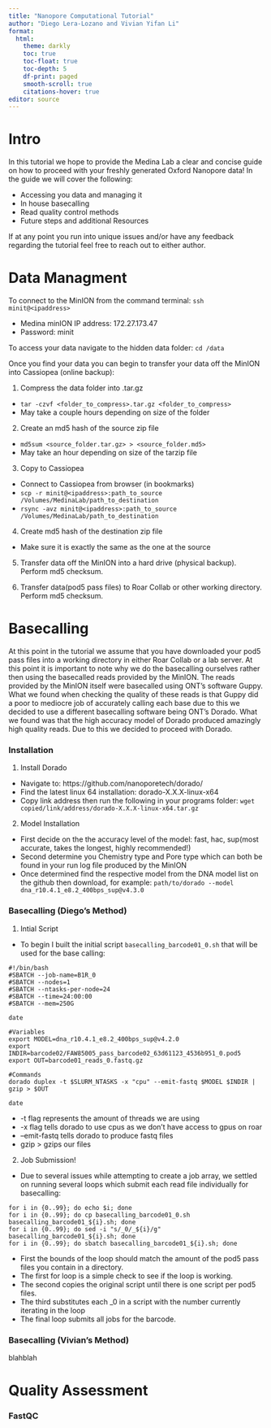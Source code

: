 ```yaml
---
title: "Nanopore Computational Tutorial"
author: "Diego Lera-Lozano and Vivian Yifan Li"
format:
  html:
    theme: darkly
    toc: true
    toc-float: true
    toc-depth: 5
    df-print: paged
    smooth-scroll: true
    citations-hover: true
editor: source  
---
```


# Intro

In this tutorial we hope to provide the Medina Lab a clear and concise guide on how to proceed with your freshly generated Oxford Nanopore data! In the guide we will cover the following:

- Accessing you data and managing it
- In house basecalling
- Read quality control methods 
- Future steps and additional Resources

If at any point you run into unique issues and/or have any feedback regarding the tutorial feel free to reach out to either author. 

# Data Managment

To connect to the MinION from the command terminal: `ssh minit@<ipaddress>`

- Medina minION IP address: 172.27.173.47
- Password: minit

To access your data navigate to the hidden data folder: `cd /data`

Once you find your data you can begin to transfer your data off the MinION into Cassiopea (online backup):

1. Compress the data folder into .tar.gz

- `tar -czvf <folder_to_compress>.tar.gz <folder_to_compress>`
- May take a couple hours depending on size of the folder

2. Create an md5 hash of the source zip file

- `md5sum <source_folder.tar.gz> > <source_folder.md5>`
- May take an hour depending on size of the tarzip file

3. Copy to Cassiopea

- Connect to Cassiopea from browser (in bookmarks)
- `scp -r minit@<ipaddress>:path_to_source /Volumes/MedinaLab/path_to_destination`
- `rsync -avz minit@<ipaddress>:path_to_source /Volumes/MedinaLab/path_to_destination`

4. Create md5 hash of the destination zip file

- Make sure it is exactly the same as the one at the source

5. Transfer data off the MinION into a hard drive (physical backup). Perform md5
checksum.

6. Transfer data(pod5 pass files) to Roar Collab or other working directory. Perform md5 checksum.

# Basecalling

At this point in the tutorial we assume that you have downloaded your pod5 pass files into a working directory in either Roar Collab or a lab server. At this point it is important to note why we do the basecalling ourselves rather then using the basecalled reads provided by the MinION. The reads provided by the MinION itself were basecalled using ONT's software Guppy. What we found when checking the quality of these reads is that Guppy did a poor to mediocre job of accurately calling each base due to this we decided to use a different basecalling software being ONT's Dorado. What we found was that the high accuracy model of Dorado produced amazingly high quality reads. Due to this we decided to proceed with Dorado.

### Installation

1. Install Dorado 

- Navigate to: https://github.com/nanoporetech/dorado/
- Find the latest linux 64 installation: dorado-X.X.X-linux-x64
- Copy link address then run the following in your programs folder: `wget copied/link/address/dorado-X.X.X-linux-x64.tar.gz`

2. Model Installation

- First decide on the the accuracy level of the model: fast, hac, sup(most accurate, takes the longest, highly recommended!)
- Second determine you Chemistry type and Pore type which can both be found in your run log file produced by the MinION
- Once determined find the respective model from the DNA model list on the github then download, for example: `path/to/dorado --model dna_r10.4.1_e8.2_400bps_sup@v4.3.0`

### Basecalling (Diego's Method)

1. Intial Script 

- To begin I built the initial script `basecalling_barcode01_0.sh` that will be used for the base calling:

```
#!/bin/bash
#SBATCH --job-name=B1R_0
#SBATCH --nodes=1
#SBATCH --ntasks-per-node=24
#SBATCH --time=24:00:00
#SBATCH --mem=250G

date

#Variables
export MODEL=dna_r10.4.1_e8.2_400bps_sup@v4.2.0
export INDIR=barcode02/FAW85005_pass_barcode02_63d61123_4536b951_0.pod5
export OUT=barcode01_reads_0.fastq.gz

#Commands 
dorado duplex -t $SLURM_NTASKS -x "cpu" --emit-fastq $MODEL $INDIR | gzip > $OUT

date
```
- \-t flag represents the amount of threads we are using
- \-x flag tells dorado to use cpus as we don’t have access to gpus on roar
- \–emit-fastq tells dorado to produce fastq files
- gzip > gzips our files

2. Job Submission!

- Due to several issues while attempting to create a job array, we settled on running several loops which submit each read file individually for basecalling:

```
for i in {0..99}; do echo $i; done
for i in {0..99}; do cp basecalling_barcode01_0.sh basecalling_barcode01_${i}.sh; done
for i in {0..99}; do sed -i "s/_0/_${i}/g" basecalling_barcode01_${i}.sh; done
for i in {0..99}; do sbatch basecalling_barcode01_${i}.sh; done

```

- First the bounds of the loop should match the amount of the pod5 pass files you contain in a directory. 
- The first for loop is a simple check to see if the loop is working. 
- The second copies the original script until there is one script per pod5 files.
- The third substitutes each _0 in a script with the number currently iterating in the loop
- The final loop submits all jobs for the barcode.

### Basecalling (Vivian's Method)
blahblah


# Quality Assessment 

### FastQC



